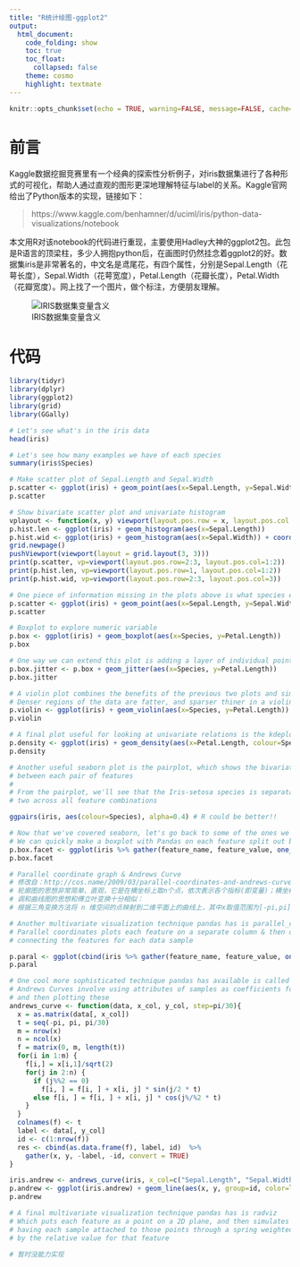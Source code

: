 ```yaml
---
title: "R统计绘图-ggplot2"
output:
  html_document:
    code_folding: show
    toc: true
    toc_float: 
      collapsed: false
    theme: cosmo
    highlight: textmate
---
```

```r
knitr::opts_chunk$set(echo = TRUE, warning=FALSE, message=FALSE, cache=TRUE)
```

# 前言
Kaggle数据挖掘竞赛里有一个经典的探索性分析例子，对iris数据集进行了各种形式的可视化，帮助人通过直观的图形更深地理解特征与label的关系。Kaggle官网给出了Python版本的实现，链接如下：

> https://www.kaggle.com/benhamner/d/uciml/iris/python-data-visualizations/notebook

本文用R对该notebook的代码进行重现，主要使用Hadley大神的ggplot2包。此包是R语言的顶梁柱，多少人拥抱python后，在画图时仍然挂念着ggplot2的好。数据集iris是非常著名的，中文名是鸢尾花，有四个属性，分别是Sepal.Length（花萼长度），Sepal.Width（花萼宽度），Petal.Length（花瓣长度），Petal.Width（花瓣宽度）。网上找了一个图片，做个标注，方便朋友理解。

![IRIS数据集变量含义](images/R_ggplot2_iris.png)


# 代码

``` r
library(tidyr)
library(dplyr)
library(ggplot2)
library(grid)
library(GGally)

# Let's see what's in the iris data
head(iris)

# Let's see how many examples we have of each species
summary(iris$Species)

# Make scatter plot of Sepal.Length and Sepal.Width
p.scatter <- ggplot(iris) + geom_point(aes(x=Sepal.Length, y=Sepal.Width))
p.scatter
```


``` r
# Show bivariate scatter plot and univariate histogram
vplayout <- function(x, y) viewport(layout.pos.row = x, layout.pos.col = y)
p.hist.len <- ggplot(iris) + geom_histogram(aes(x=Sepal.Length))
p.hist.wid <- ggplot(iris) + geom_histogram(aes(x=Sepal.Width)) + coord_flip()
grid.newpage()
pushViewport(viewport(layout = grid.layout(3, 3)))
print(p.scatter, vp=viewport(layout.pos.row=2:3, layout.pos.col=1:2))
print(p.hist.len, vp=viewport(layout.pos.row=1, layout.pos.col=1:2))
print(p.hist.wid, vp=viewport(layout.pos.row=2:3, layout.pos.col=3))
```


``` r
# One piece of information missing in the plots above is what species each plant is
p.scatter <- ggplot(iris) + geom_point(aes(x=Sepal.Length, y=Sepal.Width, color=Species))
p.scatter
```



``` r
# Boxplot to explore numeric variable
p.box <- ggplot(iris) + geom_boxplot(aes(x=Species, y=Petal.Length))
p.box

# One way we can extend this plot is adding a layer of individual points on top of it
p.box.jitter <- p.box + geom_jitter(aes(x=Species, y=Petal.Length))
p.box.jitter
```


``` r
# A violin plot combines the benefits of the previous two plots and simplifies them
# Denser regions of the data are fatter, and sparser thiner in a violin plot
p.violin <- ggplot(iris) + geom_violin(aes(x=Species, y=Petal.Length))
p.violin
```



``` r
# A final plot useful for looking at univariate relations is the kdeplot,
p.density <- ggplot(iris) + geom_density(aes(x=Petal.Length, colour=Species)) 
p.density
```



``` r
# Another useful seaborn plot is the pairplot, which shows the bivariate relation
# between each pair of features
# 
# From the pairplot, we'll see that the Iris-setosa species is separataed from the other
# two across all feature combinations

ggpairs(iris, aes(colour=Species), alpha=0.4) # R could be better!!
```



``` r
# Now that we've covered seaborn, let's go back to some of the ones we can make with Pandas
# We can quickly make a boxplot with Pandas on each feature split out by species
p.box.facet <- ggplot(iris %>% gather(feature_name, feature_value, one_of(c("Sepal.Length", "Sepal.Width", "Petal.Length", "Petal.Width")))) + geom_boxplot(aes(x=Species, y=feature_value)) + facet_wrap(~feature_name)
p.box.facet
```



``` r
# Parallel coordinate graph & Andrews Curve
# 修改自：http://cos.name/2009/03/parallel-coordinates-and-andrews-curve/
# 轮廓图的思想非常简单、直观，它是在横坐标上取n个点，依次表示各个指标(即变量)；横坐标上则对应各个指标的值(或者经过标准化变换后的值)，然后将每一组数据对应的点依次连接即可
# 调和曲线图的思想和傅立叶变换十分相似：
# 根据三角变换方法将 n 维空间的点映射到二维平面上的曲线上，其中x取值范围为[-pi,pi]。

# Another multivariate visualization technique pandas has is parallel_coordinates
# Parallel coordinates plots each feature on a separate column & then draws lines
# connecting the features for each data sample

p.paral <- ggplot(cbind(iris %>% gather(feature_name, feature_value, one_of(c("Sepal.Length", "Sepal.Width", "Petal.Length", "Petal.Width"))), id=1:nrow(iris))) + geom_line(aes(x=feature_name, y=feature_value, group=id, colour=Species))
p.paral
```


``` r
# One cool more sophisticated technique pandas has available is called Andrews Curves
# Andrews Curves involve using attributes of samples as coefficients for Fourier series
# and then plotting these
andrews_curve <- function(data, x_col, y_col, step=pi/30){
  x = as.matrix(data[, x_col])
  t = seq(-pi, pi, pi/30)
  m = nrow(x)
  n = ncol(x)
  f = matrix(0, m, length(t))
  for(i in 1:m) {
    f[i,] = x[i,1]/sqrt(2)
    for(j in 2:n) {
      if (j%%2 == 0)
        f[i, ] = f[i, ] + x[i, j] * sin(j/2 * t)
      else f[i, ] = f[i, ] + x[i, j] * cos(j%/%2 * t)
    }
  }
  colnames(f) <- t
  label <- data[, y_col]
  id <- c(1:nrow(f))
  res <- cbind(as.data.frame(f), label, id)  %>%
    gather(x, y, -label, -id, convert = TRUE)
}

iris.andrew <- andrews_curve(iris, x_col=c("Sepal.Length", "Sepal.Width", "Petal.Length", "Petal.Width"), y_col="Species")
p.andrew <- ggplot(iris.andrew) + geom_line(aes(x, y, group=id, color=label))
p.andrew
```


``` r
# A final multivariate visualization technique pandas has is radviz
# Which puts each feature as a point on a 2D plane, and then simulates
# having each sample attached to those points through a spring weighted
# by the relative value for that feature

# 暂时没能力实现

```



